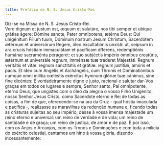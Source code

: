 ```yaml
---
title: Prefácio de N. S. Jesus Cristo-Rei
---
```


<aside>Diz-se na Missa de N. S. Jesus Cristo-Rei.</aside>

<div class="side-by-side not-content">
  <span>
    Vere dignum et justum est, æquum et salutáre, nos tibi semper et ubíque
    grátias ágere: Dómine sancte, Pater omnípotens, ætérne Deus: Qui unigénitum
    Fílium tuum, Dóminum nostrum Jesum Christum, Sacerdótem ætérnum et
    universórum Regem, óleo exsultatiónis unxísti: ut, seípsum in ara crucis
    hóstiam immaculátam et pacíficam ófferens, redemptiónis humánæ sacraménta
    perágeret: et suo subjéctis império ómnibus creatúris, ætérnum et universále
    regnum, imménsæ tuæ tráderet Majestáti. Regnum veritátis et vitæ: regnum
    sanctitátis et grátiæ: regnum justítiæ, amóris et pacis. Et ídeo cum Angelis
    et Archángelis, cum Thronis et Dominatiónibus cumque omni milítia cœléstis
    exércitus hymnum glóriæ tuæ cánimus, sine fine dicéntes:
  </span>
  <span>
    É verdadeiramente digno e justo, racional e salutar dar-Vos graças em todos
    os lugares e sempre, Senhor santo, Pai omnipotente, eterno Deus, que
    ungistes com o óleo da alegria o vosso Filho Unigénito, nosso Senhor Jesus
    Cristo, como Sacerdote eterno e Rei de todas as coisas, a fim de que,
    oferecendo-se na ara da Cruz - qual hóstia imaculada e pacífica -,
    realizasse as maravilhas da redenção humana e, ficando todas as criaturas
    sujeitas ao seu império, desse à vossa imensa majestade um reino eterno e
    universal: um reino de verdade e de vida; um reino de santidade e de graça;
    um reino de justiça, de amor e de paz. E por isso, com os Anjos e Arcanjos,
    com os Tronos e Dominações e com toda a milícia do exército celestial,
    cantamos um hino à vossa glória, dizendo incessantemente:
  </span>
</div>
